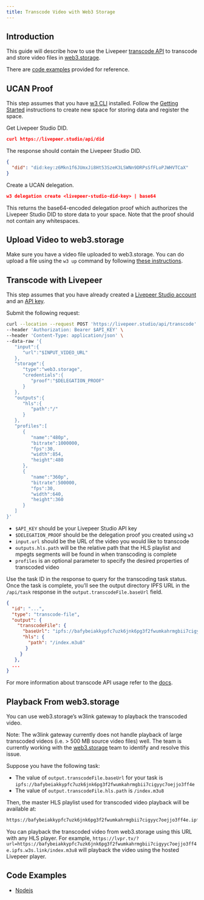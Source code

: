```yaml
---
title: Transcode Video with Web3 Storage
---
```


## Introduction

This guide will describe how to use the Livepeer [transcode API](/reference/api/transcode-video) to transcode and store video files in [web3.storage](http://web3.storage).

There are [code examples](#code-examples) provided for reference.

## UCAN Proof

This step assumes that you have [w3 CLI](https://github.com/web3-storage/w3cli) installed. Follow the [Getting Started](https://github.com/web3-storage/w3cli#getting-started) instructions to create new space for storing data and register the space.

Get Livepeer Studio DID.

```json
curl https://livepeer.studio/api/did
```

The response should contain the Livepeer Studio DID.

```json
{
  "did": "did:key:z6Mkn1f6JUmxJi8Ht53SzeK3LSWNn9DRPsSfFLoPJWHVTCaX"
}
```

Create a UCAN delegation.

```json
w3 delegation create <livepeer-studio-did-key> | base64
```

This returns the base64-encoded delegation proof which authorizes the Livepeer Studio DID to store data to your space. Note that the proof should not contain any whitespaces.

## Upload Video to web3.storage

Make sure you have a video file uploaded to web3.storage. You can do upload a file using the `w3 up` command by following [these instructions](https://github.com/web3-storage/w3cli#w3-up-path-path).

## Transcode with Livepeer

This step assumes that you have already created a [Livepeer Studio account](https://livepeer.studio/) and an [API key](https://docs.livepeer.org/guides/developing/quickstart).

Submit the following request:

```bash
curl --location --request POST 'https://livepeer.studio/api/transcode' \
--header 'Authorization: Bearer $API_KEY' \
--header 'Content-Type: application/json' \
--data-raw '{
   "input":{
      "url":"$INPUT_VIDEO_URL"
   },
   "storage":{
      "type":"web3.storage",
      "credentials":{
         "proof":"$DELEGATION_PROOF"
      }
   },
   "outputs":{
      "hls":{
         "path":"/"
      }
   },
   "profiles":[
      {
         "name":"480p",
         "bitrate":1000000,
         "fps":30,
         "width":854,
         "height":480
      },
      {
         "name":"360p",
         "bitrate":500000,
         "fps":30,
         "width":640,
         "height":360
      }
   ]
}'
```

- `$API_KEY` should be your Livepeer Studio API key
- `$DELEGATION_PROOF` should be the delegation proof you created using `w3`
- `input.url` should be the URL of the video you would like to transcode
- `outputs.hls.path` will be the relative path that the HLS playlist and mpegts segments will be found in when transcoding is complete
- `profiles` is an optional parameter to specify the desired properties of transcoded video

Use the task ID in the response to query for the transcoding task status. Once the task is complete, you’ll see the output directory IPFS URL in the `/api/task` response in the `output.transcodeFile.baseUrl` field.

```json
{
  "id": "...",
  "type": "transcode-file",
  "output": {
    "transcodeFile": {
      "baseUrl": "ipfs://bafybeiakkypfc7uzk6jnk6pg3f2fwumkahrmgbii7cigyyc7oejjo3ff4e",
      "hls": {
        "path": "/index.m3u8"
       }
     }
   },
  ...
}
```

For more information about transcode API usage refer to the [docs](/reference/api/transcode-video).

## Playback From web3.storage

You can use web3.storage’s w3link gateway to playback the transcoded video.

Note: The w3link gateway currently does not handle playback of large transcoded videos (i.e. > 500 MB source video files) well. The team is currently working with the [web3.storage](http://web3.storage) team to identify and resolve this issue.

Suppose you have the following task:

- The value of `output.transcodeFile.baseUrl` for your task is `ipfs://bafybeiakkypfc7uzk6jnk6pg3f2fwumkahrmgbii7cigyyc7oejjo3ff4e`
- The value of `output.transcodeFile.hls.path` is `/index.m3u8`

Then, the master HLS playlist used for transcoded video playback will be available at:

```bash
https://bafybeiakkypfc7uzk6jnk6pg3f2fwumkahrmgbii7cigyyc7oejjo3ff4e.ipfs.w3s.link/index.m3u8
```

You can playback the transcoded video from web3.storage using this URL with any HLS player. For example, `https://lvpr.tv/?url=https://bafybeiakkypfc7uzk6jnk6pg3f2fwumkahrmgbii7cigyyc7oejjo3ff4e.ipfs.w3s.link/index.m3u8` will playback the video using the hosted Livepeer player.

## Code Examples

- [Nodejs](https://github.com/livepeer/web3storage-livepeer-nodejs-example)